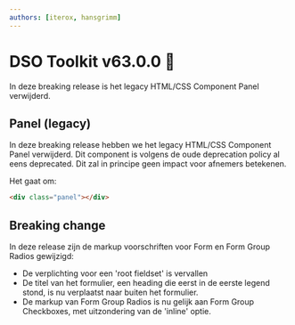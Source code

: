 ```yaml
---
authors: [iterox, hansgrimm]
---
```


# DSO Toolkit v63.0.0 🎸

In deze breaking release is het legacy HTML/CSS Component Panel verwijderd.

## Panel (legacy)

In deze breaking release hebben we het legacy HTML/CSS Component Panel verwijderd. Dit component is volgens de oude deprecation policy al eens deprecated. Dit zal in principe geen impact voor afnemers betekenen.

Het gaat om:

```html
<div class="panel"></div>
```

## Breaking change

In deze release zijn de markup voorschriften voor Form en Form Group Radios gewijzigd:

- De verplichting voor een 'root fieldset' is vervallen
- De titel van het formulier, een heading die eerst in de eerste legend stond, is nu verplaatst naar buiten het formulier.
- De markup van Form Group Radios is nu gelijk aan Form Group Checkboxes, met uitzondering van de 'inline' optie.
